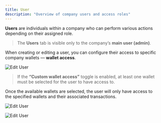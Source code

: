 ```yaml
---
title: User
description: "Overview of company users and access roles"
---
```


**Users** are individuals within a company who can perform various actions depending on their assigned role.

> The **Users** tab is visible only to the company’s **main user (admin)**.

When creating or editing a user, you can configure their access to specific company wallets — **wallet access**.

![Edit User](../images/user/edit-user1.png)

> If the **“Custom wallet access”** toggle is enabled, at least one wallet must be selected for the user to have access to.

Once the available wallets are selected, the user will only have access to the specified wallets and their associated transactions.

![Edit User](../images/user/edit-user2.png)

![Edit User](../images/user/edit-user3.png)